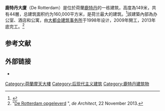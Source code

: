 {{Infobox building
| name = 鹿特丹大廈<br>De Rotterdam
| status = 完工
| image = De Rotterdam, September 2019 - 01.jpg
| caption = 
| location = [[鹿特丹|鹿特丹]] ({{link-en|碼頭區南岸|Kop van Zuid}})
| coordinates = {{coord|51|54|24|N|4|29|17|E|display=inline}}
| start_date = 2009
| completion_date = 2013
| architect = [[大都會建築事務所|大都會建築事務所]] (OMA)
| owner = 
| cost = 340,000,000[[欧元|欧元]]
| floor_area = {{convert|160000|m2|sqft|0|abbr=on}}
| top_floor = 
| floor_count = 44
| references = 
| highest_prev = 
| highest_start = 
| highest_end = 
| highest_next = 
| map_type = Netherlands Rotterdam
| map_alt = 
| map_caption =荷蘭鹿特丹地圖
| building_type = 
| architectural_style = 
| architectural = 
| tip = {{convert|149.1|m|ft|1|abbr=on}}
| roof = 
| observatory = 
| elevator_count = 
| structural_engineer = 
| main_contractor = 
| opening = 2013
| work = 
| developer = 
}}'''鹿特丹大廈'''（De Rotterdam）是位於荷蘭[[鹿特丹|鹿特丹]]的一栋建筑，高度為149米，共有44層，总建筑面积约为160,000平方米，是荷兰最大的建筑。<ref name=wmag>{{cite news|last=Lubow|first=Arthur|title=Rem Koolhaas Is Not a Starchitect|url=http://www.wmagazine.com/culture/art-and-design/2014/06/rem-koolhaas-venice-architecture-biennale/photos/|accessdate=13 October 2015|newspaper=The W Magazine|date=9 June 2014|archive-date=2016-12-12|archive-url=https://web.archive.org/web/20161212051601/http://www.wmagazine.com/culture/art-and-design/2014/06/rem-koolhaas-venice-architecture-biennale/photos/|dead-url=no}}</ref>該建築內部為办公室、酒店和公寓，由[[大都會建築事務所|大都会建筑事务所]]于1998年设计，2009年開工，2013年底完工。<ref>"[http://www.dearchitect.nl/nieuws/2013/11/22/oplevering-de-rotterdam-koolhaas/de-rotterdam-opgeleverd.html De Rotterdam opgeleverd] {{Wayback|url=http://www.dearchitect.nl/nieuws/2013/11/22/oplevering-de-rotterdam-koolhaas/de-rotterdam-opgeleverd.html |date=20131126123231 }}", ''de Architect'', 22 November 2013.</ref>

== 参考文献 ==
{{Reflist}}

== 外部链接 ==
* {{official|http://www.derotterdam.nl}}
{{Commons category|De Rotterdam}}
[[Category:荷蘭摩天大樓|Category:荷蘭摩天大樓]]
[[Category:后现代主义建筑|Category:后现代主义建筑]]
[[Category:鹿特丹建筑物|Category:鹿特丹建筑物]]